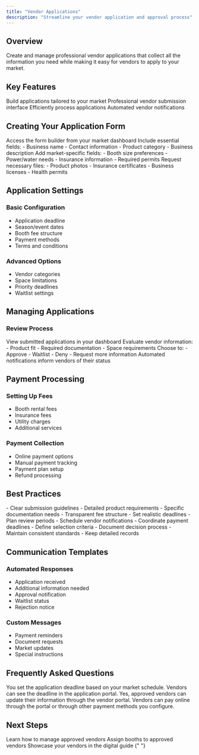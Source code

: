 ```yaml
---
title: "Vendor Applications"
description: "Streamline your vendor application and approval process"
---
```


## Overview

Create and manage professional vendor applications that collect all the information you need while making it easy for vendors to apply to your market.

## Key Features

<CardGroup cols={2}>
  <Card title="Custom Forms" icon="wpforms">
    Build applications tailored to your market
  </Card>
  <Card title="Application Portal" icon="browser">
    Professional vendor submission interface
  </Card>
  <Card title="Review Tools" icon="list-check">
    Efficiently process applications
  </Card>
  <Card title="Communication" icon="envelope">
    Automated vendor notifications
  </Card>
</CardGroup>

## Creating Your Application Form

<Steps>
  <Step title="Start Form Builder">
    Access the form builder from your market dashboard
  </Step>
  <Step title="Add Basic Information">
    Include essential fields: - Business name - Contact information - Product
    category - Business description
  </Step>
  <Step title="Customize Requirements">
    Add market-specific fields: - Booth size preferences - Power/water needs -
    Insurance information - Required permits
  </Step>
  <Step title="Set Up Documents">
    Request necessary files: - Product photos - Insurance certificates -
    Business licenses - Health permits
  </Step>
</Steps>

## Application Settings

### Basic Configuration

- Application deadline
- Season/event dates
- Booth fee structure
- Payment methods
- Terms and conditions

### Advanced Options

- Vendor categories
- Space limitations
- Priority deadlines
- Waitlist settings

## Managing Applications

### Review Process

<Steps>
  <Step title="Access Applications">
    View submitted applications in your dashboard
  </Step>
  <Step title="Review Details">
    Evaluate vendor information: - Product fit - Required documentation - Space
    requirements
  </Step>
  <Step title="Make Decision">
    Choose to: - Approve - Waitlist - Deny - Request more information
  </Step>
  <Step title="Send Response">
    Automated notifications inform vendors of their status
  </Step>
</Steps>

## Payment Processing

### Setting Up Fees

- Booth rental fees
- Insurance fees
- Utility charges
- Additional services

### Payment Collection

- Online payment options
- Manual payment tracking
- Payment plan setup
- Refund processing

## Best Practices

<AccordionGroup>
  <Accordion icon="clipboard-check" title="Application Requirements">
    - Clear submission guidelines - Detailed product requirements - Specific
    documentation needs - Transparent fee structure
  </Accordion>
  <Accordion icon="calendar" title="Timeline Management">
    - Set realistic deadlines - Plan review periods - Schedule vendor
    notifications - Coordinate payment deadlines
  </Accordion>
  <Accordion icon="scale-balanced" title="Fair Selection Process">
    - Define selection criteria - Document decision process - Maintain
    consistent standards - Keep detailed records
  </Accordion>
</AccordionGroup>

## Communication Templates

### Automated Responses

- Application received
- Additional information needed
- Approval notification
- Waitlist status
- Rejection notice

### Custom Messages

- Payment reminders
- Document requests
- Market updates
- Special instructions

## Frequently Asked Questions

<AccordionGroup>
  <Accordion icon="clock" title="When do applications close?">
    You set the application deadline based on your market schedule. Vendors can
    see the deadline in the application portal.
  </Accordion>
  <Accordion icon="rotate" title="Can vendors update their application?">
    Yes, approved vendors can update their information through the vendor
    portal.
  </Accordion>
  <Accordion icon="money-bill" title="How do vendors pay fees?">
    Vendors can pay online through the portal or through other payment methods
    you configure.
  </Accordion>
</AccordionGroup>

## Next Steps

<CardGroup>
  <Card
    title="Vendor Management"
    icon="users"
    href="/essentials/vendor-management"
  >
    Learn how to manage approved vendors
  </Card>
  <Card title="Booth Map" icon="map" href="/essentials/booth-map">
    Assign booths to approved vendors
  </Card>
  <Card
    title="Digital Market Guide"
    icon="qrcode"
    href="/essentials/digital-market-guide"
  >
    Showcase your vendors in the digital guide
  </Card>
</CardGroup>{" "}
